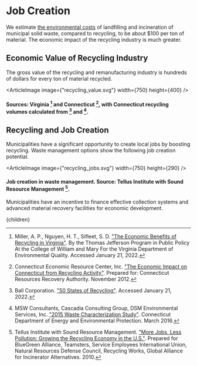 


# Job Creation

We estimate [the environmental costs](http://urbancruiseship.org/solution/waste/landfill_tax) of landfilling and incineration of municipal solid waste, compared to recycling, to be about $100 per ton of material. The economic impact of the recycling industry is much greater.

## Economic Value of Recycling Industry
The gross value of the recycling and remanufacturing industry is hundreds of dollars for every ton of material recycled.

<ArticleImage image={"recycling_value.svg"} width={750} height={400} />
#### Sources: Virginia [^3] and Connecticut [^2], with Connecticut recycling volumes calculated from [^1] and [^4].

## Recycling and Job Creation
Municipalities have a significant opportunity to create local jobs by boosting recycling. Waste management options show the following job creation potential.

<ArticleImage image={"recycling_jobs.svg"} width={750} height={290} />
#### Job creation in waste management. Source: Tellus Institute with Sound Resource Management [^5].

Municipalities have an incentive to finance effective collection systems and advanced material recovery facilities for economic development.

[^1]: Ball Corporation. ["50 States of Recycling"](https://www.ball.com/sustainability/real-circularity/50-states-of-recycling). Accessed January 21, 2022.

[^2]: Connecticut Economic Resource Center, Inc. ["The Economic Impact on Connecticut from Recycling Activity"](http://www.crra.org/documents/press/Press%20kit/CERC_recycling_economic_impact_study_executive_summary_11-27-2012.pdf). Prepared for: Connecticut Resources Recovery Authority. November 2012.

[^3]: Miller, A. P., Nguyen, H. T., Sifleet, S. D. ["The Economic Benefits of Recycling in Virginia"](https://www.wm.edu/as/publicpolicy/documents/prs/deq.pdf). By the Thomas Jefferson Program in Public Policy At the College of William and Mary For the Virginia Department of Environmental Quality. Accessed January 21, 2022.

[^4]: MSW Consultants, Cascadia Consulting Group, DSM Environmental Services, Inc. ["2015 Waste Characterization Study"](https://portal.ct.gov/-/media/DEEP/waste_management_and_disposal/Solid_Waste_Management_Plan/CMMSFinal2015MSWCharacterizationStudypdf.pdf?la=en). Connecticut Department of Energy and Environmental Protection. March 2016.

[^5]: Tellus Institute with Sound Resource Management. ["More Jobs, Less Pollution: Growing the Recycling Economy in the U.S."](http://www.nrdc.org/business/guides/recyclingreport.asp). Prepared for BlueGreen Alliance, Teamsters, Service Employees International Union, Natural Resources Defense Council, Recycling Works, Global Alliance for Incinerator Alternatives. 2010.

  <Article 
    focusAreaUrl={focusAreaUrl} 
    hierarchy={hierarchy} 
    site={site}
  >
    {children}
  </Article>